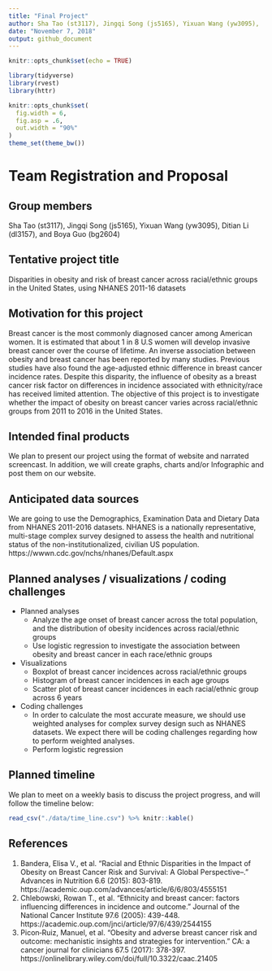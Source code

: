 ```yaml
---
title: "Final Project"
author: Sha Tao (st3117), Jingqi Song (js5165), Yixuan Wang (yw3095),  Ditian Li (dl3157),  Boya Guo (bg2604)
date: "November 7, 2018"
output: github_document
---
```


```r
knitr::opts_chunk$set(echo = TRUE)

library(tidyverse)
library(rvest)
library(httr)

knitr::opts_chunk$set(
  fig.width = 6,
  fig.asp = .6,
  out.width = "90%"
)
theme_set(theme_bw())
```

# Team Registration and Proposal

## Group members
Sha Tao (st3117), Jingqi Song (js5165), Yixuan Wang (yw3095),  Ditian Li (dl3157), and Boya Guo (bg2604)

## Tentative project title
Disparities in obesity and risk of breast cancer across racial/ethnic groups in the United States, using NHANES 2011-16 datasets

## Motivation for this project
Breast cancer is the most commonly diagnosed cancer among American women. It is estimated that about 1 in 8 U.S women will develop invasive breast cancer over the course of lifetime.  An inverse association between obesity and breast cancer has been reported by many studies. Previous studies have also found the age-adjusted ethnic difference in breast cancer incidence rates. Despite this disparity, the influence of obesity as a breast cancer risk factor on differences in incidence associated with ethnicity/race has received limited attention. The objective of this project is to investigate whether the impact of obesity on breast cancer varies across racial/ethnic groups from 2011 to 2016 in the United States. 

## Intended final products
We plan to present our project using the format of website and narrated screencast. In addition, we will create graphs, charts and/or Infographic and post them on our website. 

## Anticipated data sources
We are going to use the Demographics, Examination Data and Dietary Data from NHANES 2011-2016 datasets. NHANES is a nationally representative, multi-stage complex survey designed to assess the health and nutritional status of the non-institutionalized, civilian US population. https://wwwn.cdc.gov/nchs/nhanes/Default.aspx

## Planned analyses / visualizations / coding challenges
* Planned analyses
    + Analyze the age onset of breast cancer across the total population, and the distribution of obesity incidences across racial/ethnic groups
    + Use logistic regression to investigate the association between obesity and breast cancer in each race/ethnic groups 
* Visualizations
    + Boxplot of breast cancer incidences across racial/ethnic groups
    + Histogram of breast cancer incidences in each age groups
    + Scatter plot of breast cancer incidences in each racial/ethnic group across 6 years
* Coding challenges
    + In order to calculate the most accurate measure, we should use weighted analyses for complex survey design such as NHANES datasets. We expect there will be coding challenges regarding how to perform weighted analyses.
    + Perform logistic regression

## Planned timeline
We plan to meet on a weekly basis to discuss the project progress, and will follow the timeline below:
```r

read_csv("./data/time_line.csv") %>% knitr::kable()

```

## References
1. Bandera, Elisa V., et al. "Racial and Ethnic Disparities in the Impact of Obesity on Breast Cancer Risk and Survival: A Global Perspective–." Advances in Nutrition 6.6 (2015): 803-819. https://academic.oup.com/advances/article/6/6/803/4555151
2. Chlebowski, Rowan T., et al. "Ethnicity and breast cancer: factors influencing differences in incidence and outcome." Journal of the National Cancer Institute 97.6 (2005): 439-448. https://academic.oup.com/jnci/article/97/6/439/2544155
3. Picon‐Ruiz, Manuel, et al. "Obesity and adverse breast cancer risk and outcome: mechanistic insights and strategies for intervention." CA: a cancer journal for clinicians 67.5 (2017): 378-397.  https://onlinelibrary.wiley.com/doi/full/10.3322/caac.21405